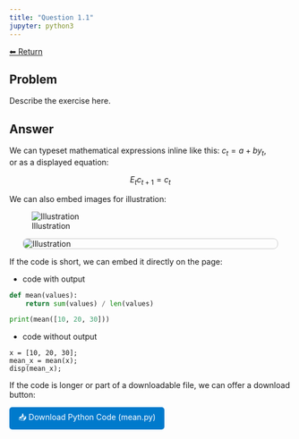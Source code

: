 ```yaml
---
title: "Question 1.1"
jupyter: python3
---
```

<a class="return-button" href="index.qmd">⬅ Return</a>

## Problem

Describe the exercise here.

## Answer

We can typeset mathematical expressions inline like this: $c_t = a + b y_t$,  
or as a displayed equation:

$$
E_t c_{t+1} = c_t
$$

We can also embed images for illustration:

<!-- Basic Markdown image embedding -->
![Illustration](figures/try.png)

<!-- HTML image embedding with custom styles (centered, border, responsive width) -->
<img src="figures/try.png" alt="Illustration" style="display:block; margin:auto; max-width:90%; border:1px solid #ccc; border-radius:8px;" />


If the code is short, we can embed it directly on the page:

- code with output
```python
def mean(values):
    return sum(values) / len(values)

print(mean([10, 20, 30]))
```

- code without output
```.matlab
x = [10, 20, 30];
mean_x = mean(x);
disp(mean_x);
```


If the code is longer or part of a downloadable file, we can offer a download button:

<a href="code/mean.py" download style="display:inline-block;padding:8px 16px;background:#007acc;color:white;text-decoration:none;border-radius:5px;">
📥 Download Python Code (mean.py)
</a>

